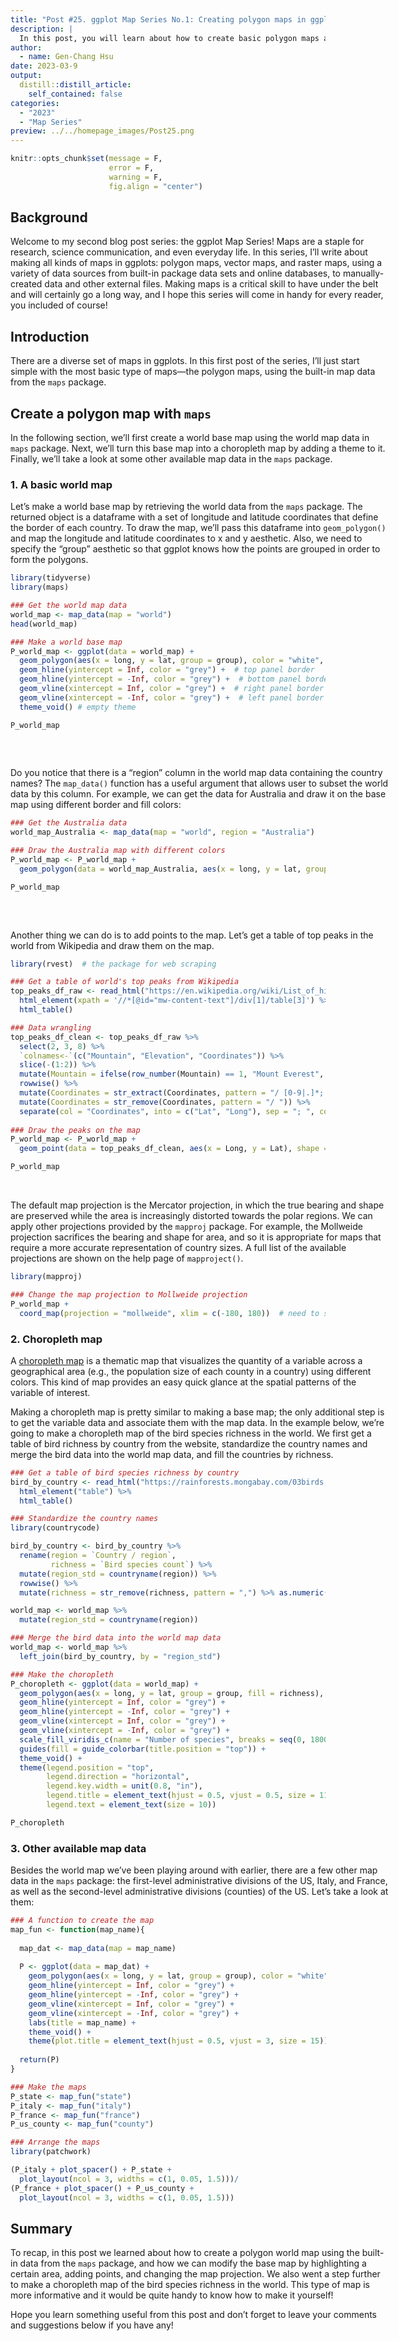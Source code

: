 ```yaml
---
title: "Post #25. ggplot Map Series No.1: Creating polygon maps in ggplots"
description: |
  In this post, you will learn about how to create basic polygon maps and choropleth maps in ggplots.
author:
  - name: Gen-Chang Hsu
date: 2023-03-9
output:
  distill::distill_article:
    self_contained: false
categories:
  - "2023"
  - "Map Series"
preview: ../../homepage_images/Post25.png
---
```


<!-- Webpage style -->

<style>
d-article a {
    color: #2780e3 !important;
      border-bottom: none !important;
}

d-article a:hover {
  color: #2780e3 !important;
    border-bottom: 2px solid !important;
}

d-byline {
  margin-left: -10% !important;
}

d-title {
  margin-left: -10%;
}

d-title h1{
  font-size: 45px;
  width: 130%;
}

d-article {
  margin-left: -10%;
}

p {
  width: 120%;
}

d-article h2 {
  width: 120%;
}

d-article h3 {
  width: 120%;
  font-size: 28px;
}

div.article-footer{
  width: 120%;
}

d-article div.sourceCode { 
  width: 120% !important;
}

d-article pre { 
  width: 120% !important;
}

div.l-body {
  width: 120% !important;
}

d-article table thead tr {
  height: 60px !important;
  width: 210px !important;
}

d-article table thead th {
  height: 60px !important;
  font-size: 22px !important;
  width: 210px !important;
}

d-article table tbody tr td {
  font-size: 21px !important;
  height: 60px !important;
  text-align: center !important;
  width: 210px !important;
}

div.l-body img {
    margin-right: 20% !important;
}

</style>


```r
knitr::opts_chunk$set(message = F, 
                      error = F, 
                      warning = F,
                      fig.align = "center")

```

<!-- Start of the article -->

## Background

Welcome to my second blog post series: the ggplot Map Series! Maps are a staple for research, science communication, and even everyday life. In this series, I'll write about making all kinds of maps in ggplots: polygon maps, vector maps, and raster maps, using a variety of data sources from built-in package data sets and online databases, to manually-created data and other external files. Making maps is a critical skill to have under the belt and will certainly go a long way, and I hope this series will come in handy for every reader, you included of course!

## Introduction

There are a diverse set of maps in ggplots. In this first post of the series, I'll just start simple with the most basic type of maps—the polygon maps, using the built-in map data from the `maps` package.

## Create a polygon map with `maps`

In the following section, we'll first create a world base map using the world map data in `maps` package. Next, we'll turn this base map into a choropleth map by adding a theme to it. Finally, we'll take a look at some other available map data in the `maps` package.

### 1. A basic world map

Let's make a world base map by retrieving the world data from the `maps` package. The returned object is a dataframe with a set of longitude and latitude coordinates that define the border of each country. To draw the map, we'll pass this dataframe into `geom_polygon()` and map the longitude and latitude coordinates to x and y aesthetic. Also, we need to specify the "group" aesthetic so that ggplot knows how the points are grouped in order to form the polygons.

```r
library(tidyverse)
library(maps)

### Get the world map data
world_map <- map_data(map = "world")
head(world_map)

### Make a world base map
P_world_map <- ggplot(data = world_map) + 
  geom_polygon(aes(x = long, y = lat, group = group), color = "white", fill = "grey") +  # need to specify the "group" aesthetic
  geom_hline(yintercept = Inf, color = "grey") +  # top panel border
  geom_hline(yintercept = -Inf, color = "grey") +  # bottom panel border
  geom_vline(xintercept = Inf, color = "grey") +  # right panel border
  geom_vline(xintercept = -Inf, color = "grey") +  # left panel border
  theme_void() # empty theme

P_world_map
  
```

<br>

Do you notice that there is a "region" column in the world map data containing the country names? The `map_data()` function has a useful argument that allows user to subset the world data by this column. For example, we can get the data for Australia and draw it on the base map using different border and fill colors: 

```r
### Get the Australia data
world_map_Australia <- map_data(map = "world", region = "Australia")

### Draw the Australia map with different colors
P_world_map <- P_world_map + 
  geom_polygon(data = world_map_Australia, aes(x = long, y = lat, group = group), color = "green4", fill = "green3")

P_world_map
  
```
<br>

Another thing we can do is to add points to the map. Let's get a table of top peaks in the world from Wikipedia and draw them on the map.

```r
library(rvest)  # the package for web scraping

### Get a table of world's top peaks from Wikipedia
top_peaks_df_raw <- read_html("https://en.wikipedia.org/wiki/List_of_highest_mountains_on_Earth") %>% 
  html_element(xpath = '//*[@id="mw-content-text"]/div[1]/table[3]') %>% 
  html_table()

### Data wrangling
top_peaks_df_clean <- top_peaks_df_raw %>% 
  select(2, 3, 8) %>% 
  `colnames<-`(c("Mountain", "Elevation", "Coordinates")) %>% 
  slice(-(1:2)) %>% 
  mutate(Mountain = ifelse(row_number(Mountain) == 1, "Mount Everest", Mountain)) %>% 
  rowwise() %>% 
  mutate(Coordinates = str_extract(Coordinates, pattern = "/ [0-9|.]*; [0-9|.]+")) %>% 
  mutate(Coordinates = str_remove(Coordinates, pattern = "/ ")) %>% 
  separate(col = "Coordinates", into = c("Lat", "Long"), sep = "; ", convert = T)
  
### Draw the peaks on the map
P_world_map <- P_world_map + 
  geom_point(data = top_peaks_df_clean, aes(x = Long, y = Lat), shape = 17)

P_world_map

```

<br>

The default map projection is the Mercator projection, in which the true bearing and shape are preserved while the area is increasingly distorted towards the polar regions. We can apply other projections provided by the `mapproj` package. For example, the Mollweide projection sacrifices the bearing and shape for area, and so it is appropriate for maps that require a more accurate representation of country sizes. A full list of the available projections are shown on the help page of `mapproject()`.

```r
library(mapproj)

### Change the map projection to Mollweide projection
P_world_map + 
  coord_map(projection = "mollweide", xlim = c(-180, 180))  # need to set "xlim = c(-180, 180)" to avoid the weird plotting bug 

```

### 2. Choropleth map

A [choropleth map](https://en.wikipedia.org/wiki/Choropleth_map) is a thematic map that visualizes the quantity of a variable across a geographical area (e.g., the population size of each county in a country) using different colors. This kind of map provides an easy quick glance at the spatial patterns of the variable of interest. 

Making a choropleth map is pretty similar to making a base map; the only additional step is to get the variable data and associate them with the map data. In the example below, we're going to make a choropleth map of the bird species richness in the world. We first get a table of bird richness by country from the website, standardize the country names and merge the bird data into the world map data, and fill the countries by richness.

```r
### Get a table of bird species richness by country
bird_by_country <- read_html("https://rainforests.mongabay.com/03birds.htm") %>% 
  html_element("table") %>% 
  html_table()

### Standardize the country names
library(countrycode)

bird_by_country <- bird_by_country %>% 
  rename(region = `Country / region`,
         richness = `Bird species count`) %>% 
  mutate(region_std = countryname(region)) %>% 
  rowwise() %>% 
  mutate(richness = str_remove(richness, pattern = ",") %>% as.numeric())

world_map <- world_map %>% 
  mutate(region_std = countryname(region))

### Merge the bird data into the world map data
world_map <- world_map %>% 
  left_join(bird_by_country, by = "region_std")

### Make the choropleth
P_choropleth <- ggplot(data = world_map) + 
  geom_polygon(aes(x = long, y = lat, group = group, fill = richness), color = "grey") +
  geom_hline(yintercept = Inf, color = "grey") +
  geom_hline(yintercept = -Inf, color = "grey") +
  geom_vline(xintercept = Inf, color = "grey") +
  geom_vline(xintercept = -Inf, color = "grey") +
  scale_fill_viridis_c(name = "Number of species", breaks = seq(0, 1800, by = 300)) + 
  guides(fill = guide_colorbar(title.position = "top")) +
  theme_void() + 
  theme(legend.position = "top",
        legend.direction = "horizontal",
        legend.key.width = unit(0.8, "in"),
        legend.title = element_text(hjust = 0.5, vjust = 0.5, size = 11),
        legend.text = element_text(size = 10))

P_choropleth

```

### 3. Other available map data

Besides the world map we've been playing around with earlier, there are a few other map data in the `maps` package: the first-level administrative divisions of the US, Italy, and France, as well as the second-level administrative divisions (counties) of the US. Let's take a look at them:

```r
### A function to create the map
map_fun <- function(map_name){
  
  map_dat <- map_data(map = map_name)
  
  P <- ggplot(data = map_dat) + 
    geom_polygon(aes(x = long, y = lat, group = group), color = "white", fill = "grey") +
    geom_hline(yintercept = Inf, color = "grey") + 
    geom_hline(yintercept = -Inf, color = "grey") +  
    geom_vline(xintercept = Inf, color = "grey") +  
    geom_vline(xintercept = -Inf, color = "grey") +
    labs(title = map_name) +
    theme_void() + 
    theme(plot.title = element_text(hjust = 0.5, vjust = 3, size = 15))
  
  return(P)
}

### Make the maps 
P_state <- map_fun("state")
P_italy <- map_fun("italy")
P_france <- map_fun("france")
P_us_county <- map_fun("county")

### Arrange the maps
library(patchwork)

(P_italy + plot_spacer() + P_state + 
  plot_layout(ncol = 3, widths = c(1, 0.05, 1.5)))/
(P_france + plot_spacer() + P_us_county +
  plot_layout(ncol = 3, widths = c(1, 0.05, 1.5)))

```

## Summary

To recap, in this post we learned about how to create a polygon world map using the built-in data from the `maps` package, and how we can modify the base map by highlighting a certain area, adding points, and changing the map projection. We also went a step further to make a choropleth map of the bird species richness in the world. This type of map is more informative and it would be quite handy to know how to make it yourself!

Hope you learn something useful from this post and don't forget to leave your comments and suggestions below if you have any!






